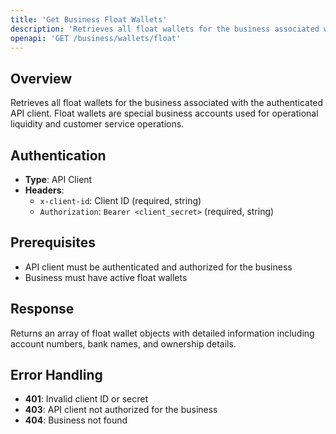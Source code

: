```yaml
---
title: 'Get Business Float Wallets'
description: 'Retrieves all float wallets for the business associated with the authenticated API client'
openapi: 'GET /business/wallets/float'
---
```


## Overview

Retrieves all float wallets for the business associated with the authenticated API client. Float wallets are special business accounts used for operational liquidity and customer service operations.

## Authentication

- **Type**: API Client
- **Headers**:
  - `x-client-id`: Client ID (required, string)
  - `Authorization`: `Bearer <client_secret>` (required, string)

## Prerequisites

- API client must be authenticated and authorized for the business
- Business must have active float wallets

## Response

Returns an array of float wallet objects with detailed information including account numbers, bank names, and ownership details.

## Error Handling

- **401**: Invalid client ID or secret
- **403**: API client not authorized for the business
- **404**: Business not found
